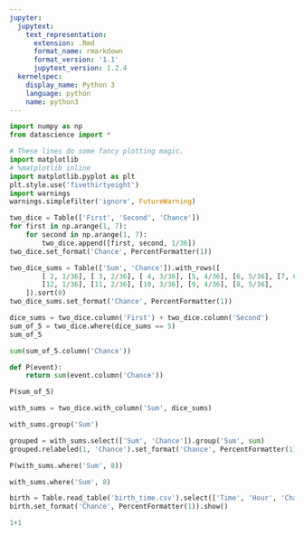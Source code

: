```yaml
---
jupyter:
  jupytext:
    text_representation:
      extension: .Rmd
      format_name: rmarkdown
      format_version: '1.1'
      jupytext_version: 1.2.4
  kernelspec:
    display_name: Python 3
    language: python
    name: python3
---
```


```python
import numpy as np
from datascience import *

# These lines do some fancy plotting magic.
import matplotlib
# %matplotlib inline
import matplotlib.pyplot as plt
plt.style.use('fivethirtyeight')
import warnings
warnings.simplefilter('ignore', FutureWarning)
```

```python
two_dice = Table(['First', 'Second', 'Chance'])
for first in np.arange(1, 7):
    for second in np.arange(1, 7):
        two_dice.append([first, second, 1/36])
two_dice.set_format('Chance', PercentFormatter(1))
```

```python
two_dice_sums = Table(['Sum', 'Chance']).with_rows([
        [ 2, 1/36], [ 3, 2/36], [ 4, 3/36], [5, 4/36], [6, 5/36], [7, 6/36],
        [12, 1/36], [11, 2/36], [10, 3/36], [9, 4/36], [8, 5/36],
    ]).sort(0)
two_dice_sums.set_format('Chance', PercentFormatter(1))
```

```python
dice_sums = two_dice.column('First') + two_dice.column('Second')
sum_of_5 = two_dice.where(dice_sums == 5)
sum_of_5
```

```python
sum(sum_of_5.column('Chance'))
```

```python
def P(event):
    return sum(event.column('Chance'))

P(sum_of_5)
```

```python
with_sums = two_dice.with_column('Sum', dice_sums)

```

```python
with_sums.group('Sum')
```

```python
grouped = with_sums.select(['Sum', 'Chance']).group('Sum', sum)
grouped.relabeled(1, 'Chance').set_format('Chance', PercentFormatter(1))
```

```python
P(with_sums.where('Sum', 8))
```

```python
with_sums.where('Sum', 8)
```

```python
birth = Table.read_table('birth_time.csv').select(['Time', 'Hour', 'Chance'])
birth.set_format('Chance', PercentFormatter(1)).show()
```

```python
1+1

```

```python

```
